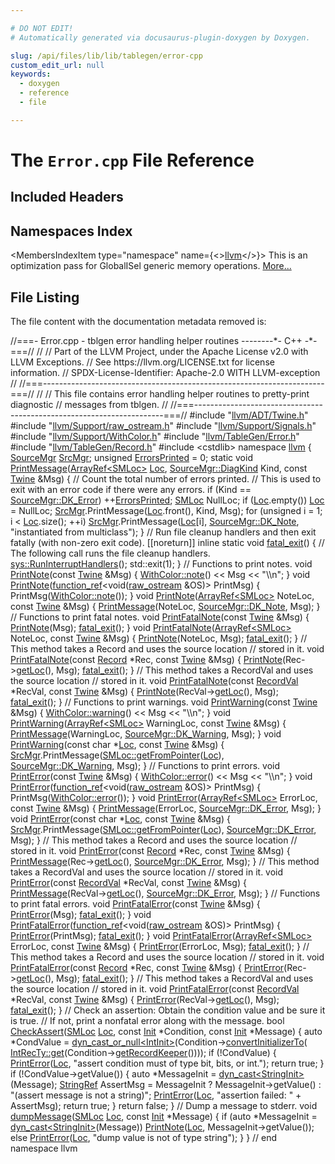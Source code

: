 ```yaml
---

# DO NOT EDIT!
# Automatically generated via docusaurus-plugin-doxygen by Doxygen.

slug: /api/files/lib/lib/tablegen/error-cpp
custom_edit_url: null
keywords:
  - doxygen
  - reference
  - file

---
```





# The `Error.cpp` File Reference

<DoxygenPage pluginConfig={pluginConfig}>



## Included Headers

<IncludesList>
<IncludesListItem
  filePath="llvm/ADT/Twine.h"
  permalink="/docs/api/files/include/include/llvm/include/llvm/adt/twine-h"
  isLocal="true" />
<IncludesListItem
  filePath="llvm/Support/raw_ostream.h"
  permalink="/docs/api/files/include/include/llvm/include/llvm/support/raw-ostream-h"
  isLocal="true" />
<IncludesListItem
  filePath="llvm/Support/Signals.h"
  permalink="/docs/api/files/include/include/llvm/include/llvm/support/signals-h"
  isLocal="true" />
<IncludesListItem
  filePath="llvm/Support/WithColor.h"
  permalink="/docs/api/files/include/include/llvm/include/llvm/support/withcolor-h"
  isLocal="true" />
<IncludesListItem
  filePath="llvm/TableGen/Error.h"
  permalink="/docs/api/files/include/include/llvm/include/llvm/tablegen/error-h"
  isLocal="true" />
<IncludesListItem
  filePath="llvm/TableGen/Record.h"
  permalink="/docs/api/files/include/include/llvm/include/llvm/tablegen/record-h"
  isLocal="true" />
<IncludesListItem
  filePath="cstdlib"
  permalink=""
  isLocal="false" />
</IncludesList>

## Namespaces Index

<MembersIndex>

<MembersIndexItem
  type="namespace"
  name={<><a href="/docs/api/namespaces/llvm">llvm</a></>}>
This is an optimization pass for GlobalISel generic memory operations. <a href="/docs/api/namespaces/llvm/#details">More...</a>
</MembersIndexItem>

</MembersIndex>


## File Listing

The file content with the documentation metadata removed is:

<ProgramListing>

<Link id="l00001" /><CodeLine lineNumber="1"><Highlight kind="comment">//===- Error.cpp - tblgen error handling helper routines --------&#42;- C++ -&#42;-===//</Highlight><Highlight kind="normal"></Highlight></CodeLine>
<Link id="l00002" /><CodeLine lineNumber="2"><Highlight kind="normal"></Highlight><Highlight kind="comment">//</Highlight><Highlight kind="normal"></Highlight></CodeLine>
<Link id="l00003" /><CodeLine lineNumber="3"><Highlight kind="normal"></Highlight><Highlight kind="comment">// Part of the LLVM Project, under the Apache License v2.0 with LLVM Exceptions.</Highlight><Highlight kind="normal"></Highlight></CodeLine>
<Link id="l00004" /><CodeLine lineNumber="4"><Highlight kind="normal"></Highlight><Highlight kind="comment">// See https://llvm.org/LICENSE.txt for license information.</Highlight><Highlight kind="normal"></Highlight></CodeLine>
<Link id="l00005" /><CodeLine lineNumber="5"><Highlight kind="normal"></Highlight><Highlight kind="comment">// SPDX-License-Identifier: Apache-2.0 WITH LLVM-exception</Highlight><Highlight kind="normal"></Highlight></CodeLine>
<Link id="l00006" /><CodeLine lineNumber="6"><Highlight kind="normal"></Highlight><Highlight kind="comment">//</Highlight><Highlight kind="normal"></Highlight></CodeLine>
<Link id="l00007" /><CodeLine lineNumber="7"><Highlight kind="normal"></Highlight><Highlight kind="comment">//===----------------------------------------------------------------------===//</Highlight><Highlight kind="normal"></Highlight></CodeLine>
<Link id="l00008" /><CodeLine lineNumber="8"><Highlight kind="normal"></Highlight><Highlight kind="comment">//</Highlight><Highlight kind="normal"></Highlight></CodeLine>
<Link id="l00009" /><CodeLine lineNumber="9"><Highlight kind="normal"></Highlight><Highlight kind="comment">// This file contains error handling helper routines to pretty-print diagnostic</Highlight><Highlight kind="normal"></Highlight></CodeLine>
<Link id="l00010" /><CodeLine lineNumber="10"><Highlight kind="normal"></Highlight><Highlight kind="comment">// messages from tblgen.</Highlight><Highlight kind="normal"></Highlight></CodeLine>
<Link id="l00011" /><CodeLine lineNumber="11"><Highlight kind="normal"></Highlight><Highlight kind="comment">//</Highlight><Highlight kind="normal"></Highlight></CodeLine>
<Link id="l00012" /><CodeLine lineNumber="12"><Highlight kind="normal"></Highlight><Highlight kind="comment">//===----------------------------------------------------------------------===//</Highlight><Highlight kind="normal"></Highlight></CodeLine>
<Link id="l00013" /><CodeLine lineNumber="13"><Highlight kind="normal"></Highlight></CodeLine>
<Link id="l00014" /><CodeLine lineNumber="14"><Highlight kind="normal"></Highlight><Highlight kind="preprocessor">#include &quot;<a href="/docs/api/files/include/include/llvm/include/llvm/adt/twine-h">llvm/ADT/Twine.h</a>&quot;</Highlight><Highlight kind="normal"></Highlight></CodeLine>
<Link id="l00015" /><CodeLine lineNumber="15"><Highlight kind="normal"></Highlight><Highlight kind="preprocessor">#include &quot;<a href="/docs/api/files/include/include/llvm/include/llvm/support/raw-ostream-h">llvm/Support/raw&#95;ostream.h</a>&quot;</Highlight><Highlight kind="normal"></Highlight></CodeLine>
<Link id="l00016" /><CodeLine lineNumber="16"><Highlight kind="normal"></Highlight><Highlight kind="preprocessor">#include &quot;<a href="/docs/api/files/include/include/llvm/include/llvm/support/signals-h">llvm/Support/Signals.h</a>&quot;</Highlight><Highlight kind="normal"></Highlight></CodeLine>
<Link id="l00017" /><CodeLine lineNumber="17"><Highlight kind="normal"></Highlight><Highlight kind="preprocessor">#include &quot;<a href="/docs/api/files/include/include/llvm/include/llvm/support/withcolor-h">llvm/Support/WithColor.h</a>&quot;</Highlight><Highlight kind="normal"></Highlight></CodeLine>
<Link id="l00018" /><CodeLine lineNumber="18"><Highlight kind="normal"></Highlight><Highlight kind="preprocessor">#include &quot;<a href="/docs/api/files/include/include/llvm/include/llvm/tablegen/error-h">llvm/TableGen/Error.h</a>&quot;</Highlight><Highlight kind="normal"></Highlight></CodeLine>
<Link id="l00019" /><CodeLine lineNumber="19"><Highlight kind="normal"></Highlight><Highlight kind="preprocessor">#include &quot;<a href="/docs/api/files/include/include/llvm/include/llvm/tablegen/record-h">llvm/TableGen/Record.h</a>&quot;</Highlight><Highlight kind="normal"></Highlight></CodeLine>
<Link id="l00020" /><CodeLine lineNumber="20"><Highlight kind="normal"></Highlight><Highlight kind="preprocessor">#include &lt;cstdlib&gt;</Highlight><Highlight kind="normal"></Highlight></CodeLine>
<Link id="l00021" /><CodeLine lineNumber="21"><Highlight kind="normal"></Highlight></CodeLine>
<Link id="l00022" /><CodeLine lineNumber="22"><Highlight kind="normal"></Highlight><Highlight kind="keyword">namespace </Highlight><Highlight kind="normal"><a href="/docs/api/namespaces/llvm">llvm</a> &#123;</Highlight></CodeLine>
<Link id="l00023" /><CodeLine lineNumber="23"><Highlight kind="normal"></Highlight></CodeLine>
<Link id="l00024" /><CodeLine lineNumber="24" lineLink="/docs/api/namespaces/llvm/#a5f3f23062c5d5636bee27c54f4a407f0"><Highlight kind="normal"><a href="/docs/api/classes/llvm/sourcemgr">SourceMgr</a> <a href="/docs/api/namespaces/llvm/#a5f3f23062c5d5636bee27c54f4a407f0">SrcMgr</a>;</Highlight></CodeLine>
<Link id="l00025" /><CodeLine lineNumber="25" lineLink="/docs/api/namespaces/llvm/#a0e5d0e3dd91cfca21762a24e128f184f"><Highlight kind="normal"></Highlight><Highlight kind="keywordtype">unsigned</Highlight><Highlight kind="normal"> <a href="/docs/api/namespaces/llvm/#a0e5d0e3dd91cfca21762a24e128f184f">ErrorsPrinted</a> = 0;</Highlight></CodeLine>
<Link id="l00026" /><CodeLine lineNumber="26"><Highlight kind="normal"></Highlight></CodeLine>
<Link id="l00027" /><CodeLine lineNumber="27" lineLink="/docs/api/namespaces/llvm/#a6fbb0f04208840cc02fdcfec56e338d9"><Highlight kind="normal"></Highlight><Highlight kind="keyword">static</Highlight><Highlight kind="normal"> </Highlight><Highlight kind="keywordtype">void</Highlight><Highlight kind="normal"> <a href="/docs/api/namespaces/llvm/#a6fbb0f04208840cc02fdcfec56e338d9">PrintMessage</a>(<a href="/docs/api/classes/llvm/arrayref">ArrayRef&lt;SMLoc&gt;</a> <a href="/docs/api/namespaces/llvm/loc">Loc</a>, <a href="/docs/api/classes/llvm/sourcemgr/#a346262ff27e71aff626fe6548ef8a777">SourceMgr::DiagKind</a> Kind,</Highlight></CodeLine>
<Link id="l00028" /><CodeLine lineNumber="28"><Highlight kind="normal">                         </Highlight><Highlight kind="keyword">const</Highlight><Highlight kind="normal"> <a href="/docs/api/classes/llvm/twine">Twine</a> &amp;Msg) &#123;</Highlight></CodeLine>
<Link id="l00029" /><CodeLine lineNumber="29"><Highlight kind="normal">  </Highlight><Highlight kind="comment">// Count the total number of errors printed.</Highlight><Highlight kind="normal"></Highlight></CodeLine>
<Link id="l00030" /><CodeLine lineNumber="30"><Highlight kind="normal">  </Highlight><Highlight kind="comment">// This is used to exit with an error code if there were any errors.</Highlight><Highlight kind="normal"></Highlight></CodeLine>
<Link id="l00031" /><CodeLine lineNumber="31"><Highlight kind="normal">  </Highlight><Highlight kind="keywordflow">if</Highlight><Highlight kind="normal"> (Kind == <a href="/docs/api/classes/llvm/sourcemgr/#a346262ff27e71aff626fe6548ef8a777adaf658d40b0b4eb15c0350864c87c2b8">SourceMgr::DK&#95;Error</a>)</Highlight></CodeLine>
<Link id="l00032" /><CodeLine lineNumber="32"><Highlight kind="normal">    ++<a href="/docs/api/namespaces/llvm/#a0e5d0e3dd91cfca21762a24e128f184f">ErrorsPrinted</a>;</Highlight></CodeLine>
<Link id="l00033" /><CodeLine lineNumber="33"><Highlight kind="normal"></Highlight></CodeLine>
<Link id="l00034" /><CodeLine lineNumber="34"><Highlight kind="normal">  <a href="/docs/api/classes/llvm/smloc">SMLoc</a> NullLoc;</Highlight></CodeLine>
<Link id="l00035" /><CodeLine lineNumber="35"><Highlight kind="normal">  </Highlight><Highlight kind="keywordflow">if</Highlight><Highlight kind="normal"> (<a href="/docs/api/namespaces/llvm/loc">Loc</a>.empty())</Highlight></CodeLine>
<Link id="l00036" /><CodeLine lineNumber="36"><Highlight kind="normal">    <a href="/docs/api/namespaces/llvm/loc">Loc</a> = NullLoc;</Highlight></CodeLine>
<Link id="l00037" /><CodeLine lineNumber="37"><Highlight kind="normal">  <a href="/docs/api/namespaces/llvm/#a5f3f23062c5d5636bee27c54f4a407f0">SrcMgr</a>.PrintMessage(<a href="/docs/api/namespaces/llvm/loc">Loc</a>.front(), Kind, Msg);</Highlight></CodeLine>
<Link id="l00038" /><CodeLine lineNumber="38"><Highlight kind="normal">  </Highlight><Highlight kind="keywordflow">for</Highlight><Highlight kind="normal"> (</Highlight><Highlight kind="keywordtype">unsigned</Highlight><Highlight kind="normal"> i = 1; i &lt; <a href="/docs/api/namespaces/llvm/loc">Loc</a>.size(); ++i)</Highlight></CodeLine>
<Link id="l00039" /><CodeLine lineNumber="39"><Highlight kind="normal">    <a href="/docs/api/namespaces/llvm/#a5f3f23062c5d5636bee27c54f4a407f0">SrcMgr</a>.PrintMessage(<a href="/docs/api/namespaces/llvm/loc">Loc</a>&#91;i&#93;, <a href="/docs/api/classes/llvm/sourcemgr/#a346262ff27e71aff626fe6548ef8a777ad5935d1ea3df60ee7ba90b8e23fa6b42">SourceMgr::DK&#95;Note</a>,</Highlight></CodeLine>
<Link id="l00040" /><CodeLine lineNumber="40"><Highlight kind="normal">                        </Highlight><Highlight kind="stringliteral">&quot;instantiated from multiclass&quot;</Highlight><Highlight kind="normal">);</Highlight></CodeLine>
<Link id="l00041" /><CodeLine lineNumber="41"><Highlight kind="normal">&#125;</Highlight></CodeLine>
<Link id="l00042" /><CodeLine lineNumber="42"><Highlight kind="normal"></Highlight></CodeLine>
<Link id="l00043" /><CodeLine lineNumber="43"><Highlight kind="normal"></Highlight><Highlight kind="comment">// Run file cleanup handlers and then exit fatally (with non-zero exit code).</Highlight><Highlight kind="normal"></Highlight></CodeLine>
<Link id="l00044" /><CodeLine lineNumber="44" lineLink="/docs/api/namespaces/llvm/#af17ded460e39f2bd20177d57b3b5e87d"><Highlight kind="normal">&#91;&#91;noreturn&#93;&#93; </Highlight><Highlight kind="keyword">inline</Highlight><Highlight kind="normal"> </Highlight><Highlight kind="keyword">static</Highlight><Highlight kind="normal"> </Highlight><Highlight kind="keywordtype">void</Highlight><Highlight kind="normal"> <a href="/docs/api/namespaces/llvm/#af17ded460e39f2bd20177d57b3b5e87d">fatal&#95;exit</a>() &#123;</Highlight></CodeLine>
<Link id="l00045" /><CodeLine lineNumber="45"><Highlight kind="normal">  </Highlight><Highlight kind="comment">// The following call runs the file cleanup handlers.</Highlight><Highlight kind="normal"></Highlight></CodeLine>
<Link id="l00046" /><CodeLine lineNumber="46"><Highlight kind="normal">  <a href="/docs/api/namespaces/llvm/sys/#ab0938d8ccb6550ddc3865f45b48acb6e">sys::RunInterruptHandlers</a>();</Highlight></CodeLine>
<Link id="l00047" /><CodeLine lineNumber="47"><Highlight kind="normal">  std::exit(1);</Highlight></CodeLine>
<Link id="l00048" /><CodeLine lineNumber="48"><Highlight kind="normal">&#125;</Highlight></CodeLine>
<Link id="l00049" /><CodeLine lineNumber="49"><Highlight kind="normal"></Highlight></CodeLine>
<Link id="l00050" /><CodeLine lineNumber="50"><Highlight kind="normal"></Highlight><Highlight kind="comment">// Functions to print notes.</Highlight><Highlight kind="normal"></Highlight></CodeLine>
<Link id="l00051" /><CodeLine lineNumber="51"><Highlight kind="normal"></Highlight></CodeLine>
<Link id="l00052" /><CodeLine lineNumber="52" lineLink="/docs/api/namespaces/llvm/#a8a905581e928850b24011d053170d423"><Highlight kind="normal"></Highlight><Highlight kind="keywordtype">void</Highlight><Highlight kind="normal"> <a href="/docs/api/namespaces/llvm/#a8a905581e928850b24011d053170d423">PrintNote</a>(</Highlight><Highlight kind="keyword">const</Highlight><Highlight kind="normal"> <a href="/docs/api/classes/llvm/twine">Twine</a> &amp;Msg) &#123;</Highlight></CodeLine>
<Link id="l00053" /><CodeLine lineNumber="53"><Highlight kind="normal">  <a href="/docs/api/classes/llvm/withcolor/#ab5313a760f20fc53b44cc8dbabfd1ae1">WithColor::note</a>() &lt;&lt; Msg &lt;&lt; </Highlight><Highlight kind="stringliteral">&quot;\\n&quot;</Highlight><Highlight kind="normal">;</Highlight></CodeLine>
<Link id="l00054" /><CodeLine lineNumber="54"><Highlight kind="normal">&#125;</Highlight></CodeLine>
<Link id="l00055" /><CodeLine lineNumber="55"><Highlight kind="normal"></Highlight></CodeLine>
<Link id="l00056" /><CodeLine lineNumber="56" lineLink="/docs/api/namespaces/llvm/#aab10f4d4b95e7f071fe9eb2875559234"><Highlight kind="normal"></Highlight><Highlight kind="keywordtype">void</Highlight><Highlight kind="normal"> <a href="/docs/api/namespaces/llvm/#a8a905581e928850b24011d053170d423">PrintNote</a>(<a href="/docs/api/classes/llvm/function-ref">function&#95;ref</a>&lt;</Highlight><Highlight kind="keywordtype">void</Highlight><Highlight kind="normal">(<a href="/docs/api/classes/llvm/raw-ostream">raw&#95;ostream</a> &amp;OS)&gt; PrintMsg) &#123;</Highlight></CodeLine>
<Link id="l00057" /><CodeLine lineNumber="57"><Highlight kind="normal">  PrintMsg(<a href="/docs/api/classes/llvm/withcolor/#ab5313a760f20fc53b44cc8dbabfd1ae1">WithColor::note</a>());</Highlight></CodeLine>
<Link id="l00058" /><CodeLine lineNumber="58"><Highlight kind="normal">&#125;</Highlight></CodeLine>
<Link id="l00059" /><CodeLine lineNumber="59"><Highlight kind="normal"></Highlight></CodeLine>
<Link id="l00060" /><CodeLine lineNumber="60" lineLink="/docs/api/namespaces/llvm/#a97f93cc3274d5ef530f32a8a9e03a2ca"><Highlight kind="normal"></Highlight><Highlight kind="keywordtype">void</Highlight><Highlight kind="normal"> <a href="/docs/api/namespaces/llvm/#a8a905581e928850b24011d053170d423">PrintNote</a>(<a href="/docs/api/classes/llvm/arrayref">ArrayRef&lt;SMLoc&gt;</a> NoteLoc, </Highlight><Highlight kind="keyword">const</Highlight><Highlight kind="normal"> <a href="/docs/api/classes/llvm/twine">Twine</a> &amp;Msg) &#123;</Highlight></CodeLine>
<Link id="l00061" /><CodeLine lineNumber="61"><Highlight kind="normal">  <a href="/docs/api/namespaces/llvm/#a6fbb0f04208840cc02fdcfec56e338d9">PrintMessage</a>(NoteLoc, <a href="/docs/api/classes/llvm/sourcemgr/#a346262ff27e71aff626fe6548ef8a777ad5935d1ea3df60ee7ba90b8e23fa6b42">SourceMgr::DK&#95;Note</a>, Msg);</Highlight></CodeLine>
<Link id="l00062" /><CodeLine lineNumber="62"><Highlight kind="normal">&#125;</Highlight></CodeLine>
<Link id="l00063" /><CodeLine lineNumber="63"><Highlight kind="normal"></Highlight></CodeLine>
<Link id="l00064" /><CodeLine lineNumber="64"><Highlight kind="normal"></Highlight><Highlight kind="comment">// Functions to print fatal notes.</Highlight><Highlight kind="normal"></Highlight></CodeLine>
<Link id="l00065" /><CodeLine lineNumber="65"><Highlight kind="normal"></Highlight></CodeLine>
<Link id="l00066" /><CodeLine lineNumber="66" lineLink="/docs/api/namespaces/llvm/#a8d8632a69d42117c5e80b2fcbcc3e225"><Highlight kind="normal"></Highlight><Highlight kind="keywordtype">void</Highlight><Highlight kind="normal"> <a href="/docs/api/namespaces/llvm/#a8d8632a69d42117c5e80b2fcbcc3e225">PrintFatalNote</a>(</Highlight><Highlight kind="keyword">const</Highlight><Highlight kind="normal"> <a href="/docs/api/classes/llvm/twine">Twine</a> &amp;Msg) &#123;</Highlight></CodeLine>
<Link id="l00067" /><CodeLine lineNumber="67"><Highlight kind="normal">  <a href="/docs/api/namespaces/llvm/#a8a905581e928850b24011d053170d423">PrintNote</a>(Msg);</Highlight></CodeLine>
<Link id="l00068" /><CodeLine lineNumber="68"><Highlight kind="normal">  <a href="/docs/api/namespaces/llvm/#af17ded460e39f2bd20177d57b3b5e87d">fatal&#95;exit</a>();</Highlight></CodeLine>
<Link id="l00069" /><CodeLine lineNumber="69"><Highlight kind="normal">&#125;</Highlight></CodeLine>
<Link id="l00070" /><CodeLine lineNumber="70"><Highlight kind="normal"></Highlight></CodeLine>
<Link id="l00071" /><CodeLine lineNumber="71" lineLink="/docs/api/namespaces/llvm/#aa42e16e9da5fd065ed27d62840e3678d"><Highlight kind="normal"></Highlight><Highlight kind="keywordtype">void</Highlight><Highlight kind="normal"> <a href="/docs/api/namespaces/llvm/#a8d8632a69d42117c5e80b2fcbcc3e225">PrintFatalNote</a>(<a href="/docs/api/classes/llvm/arrayref">ArrayRef&lt;SMLoc&gt;</a> NoteLoc, </Highlight><Highlight kind="keyword">const</Highlight><Highlight kind="normal"> <a href="/docs/api/classes/llvm/twine">Twine</a> &amp;Msg) &#123;</Highlight></CodeLine>
<Link id="l00072" /><CodeLine lineNumber="72"><Highlight kind="normal">  <a href="/docs/api/namespaces/llvm/#a8a905581e928850b24011d053170d423">PrintNote</a>(NoteLoc, Msg);</Highlight></CodeLine>
<Link id="l00073" /><CodeLine lineNumber="73"><Highlight kind="normal">  <a href="/docs/api/namespaces/llvm/#af17ded460e39f2bd20177d57b3b5e87d">fatal&#95;exit</a>();</Highlight></CodeLine>
<Link id="l00074" /><CodeLine lineNumber="74"><Highlight kind="normal">&#125;</Highlight></CodeLine>
<Link id="l00075" /><CodeLine lineNumber="75"><Highlight kind="normal"></Highlight></CodeLine>
<Link id="l00076" /><CodeLine lineNumber="76"><Highlight kind="normal"></Highlight><Highlight kind="comment">// This method takes a Record and uses the source location</Highlight><Highlight kind="normal"></Highlight></CodeLine>
<Link id="l00077" /><CodeLine lineNumber="77"><Highlight kind="normal"></Highlight><Highlight kind="comment">// stored in it.</Highlight><Highlight kind="normal"></Highlight></CodeLine>
<Link id="l00078" /><CodeLine lineNumber="78" lineLink="/docs/api/namespaces/llvm/#a064bbf987337a18c4de98fc302a245cd"><Highlight kind="normal"></Highlight><Highlight kind="keywordtype">void</Highlight><Highlight kind="normal"> <a href="/docs/api/namespaces/llvm/#a8d8632a69d42117c5e80b2fcbcc3e225">PrintFatalNote</a>(</Highlight><Highlight kind="keyword">const</Highlight><Highlight kind="normal"> <a href="/docs/api/classes/llvm/record">Record</a> &#42;Rec, </Highlight><Highlight kind="keyword">const</Highlight><Highlight kind="normal"> <a href="/docs/api/classes/llvm/twine">Twine</a> &amp;Msg) &#123;</Highlight></CodeLine>
<Link id="l00079" /><CodeLine lineNumber="79"><Highlight kind="normal">  <a href="/docs/api/namespaces/llvm/#a8a905581e928850b24011d053170d423">PrintNote</a>(Rec-&gt;<a href="/docs/api/classes/llvm/record/#a1440b4c6fda0655f260750f386c9d92a">getLoc</a>(), Msg);</Highlight></CodeLine>
<Link id="l00080" /><CodeLine lineNumber="80"><Highlight kind="normal">  <a href="/docs/api/namespaces/llvm/#af17ded460e39f2bd20177d57b3b5e87d">fatal&#95;exit</a>();</Highlight></CodeLine>
<Link id="l00081" /><CodeLine lineNumber="81"><Highlight kind="normal">&#125;</Highlight></CodeLine>
<Link id="l00082" /><CodeLine lineNumber="82"><Highlight kind="normal"></Highlight></CodeLine>
<Link id="l00083" /><CodeLine lineNumber="83"><Highlight kind="normal"></Highlight><Highlight kind="comment">// This method takes a RecordVal and uses the source location</Highlight><Highlight kind="normal"></Highlight></CodeLine>
<Link id="l00084" /><CodeLine lineNumber="84"><Highlight kind="normal"></Highlight><Highlight kind="comment">// stored in it.</Highlight><Highlight kind="normal"></Highlight></CodeLine>
<Link id="l00085" /><CodeLine lineNumber="85" lineLink="/docs/api/namespaces/llvm/#a28871f7cd48f7c67397c29c98cac1306"><Highlight kind="normal"></Highlight><Highlight kind="keywordtype">void</Highlight><Highlight kind="normal"> <a href="/docs/api/namespaces/llvm/#a8d8632a69d42117c5e80b2fcbcc3e225">PrintFatalNote</a>(</Highlight><Highlight kind="keyword">const</Highlight><Highlight kind="normal"> <a href="/docs/api/classes/llvm/recordval">RecordVal</a> &#42;RecVal, </Highlight><Highlight kind="keyword">const</Highlight><Highlight kind="normal"> <a href="/docs/api/classes/llvm/twine">Twine</a> &amp;Msg) &#123;</Highlight></CodeLine>
<Link id="l00086" /><CodeLine lineNumber="86"><Highlight kind="normal">  <a href="/docs/api/namespaces/llvm/#a8a905581e928850b24011d053170d423">PrintNote</a>(RecVal-&gt;<a href="/docs/api/classes/llvm/recordval/#a4053da8fe9acab2df4931625674a39a5">getLoc</a>(), Msg);</Highlight></CodeLine>
<Link id="l00087" /><CodeLine lineNumber="87"><Highlight kind="normal">  <a href="/docs/api/namespaces/llvm/#af17ded460e39f2bd20177d57b3b5e87d">fatal&#95;exit</a>();</Highlight></CodeLine>
<Link id="l00088" /><CodeLine lineNumber="88"><Highlight kind="normal">&#125;</Highlight></CodeLine>
<Link id="l00089" /><CodeLine lineNumber="89"><Highlight kind="normal"></Highlight></CodeLine>
<Link id="l00090" /><CodeLine lineNumber="90"><Highlight kind="normal"></Highlight><Highlight kind="comment">// Functions to print warnings.</Highlight><Highlight kind="normal"></Highlight></CodeLine>
<Link id="l00091" /><CodeLine lineNumber="91"><Highlight kind="normal"></Highlight></CodeLine>
<Link id="l00092" /><CodeLine lineNumber="92" lineLink="/docs/api/namespaces/llvm/#a642c8e7f7e73fb7e5ab61bff641886f4"><Highlight kind="normal"></Highlight><Highlight kind="keywordtype">void</Highlight><Highlight kind="normal"> <a href="/docs/api/namespaces/llvm/#a642c8e7f7e73fb7e5ab61bff641886f4">PrintWarning</a>(</Highlight><Highlight kind="keyword">const</Highlight><Highlight kind="normal"> <a href="/docs/api/classes/llvm/twine">Twine</a> &amp;Msg) &#123; <a href="/docs/api/classes/llvm/withcolor/#a237ad6eae22f6b2746a542c02d309a5b">WithColor::warning</a>() &lt;&lt; Msg &lt;&lt; </Highlight><Highlight kind="stringliteral">&quot;\\n&quot;</Highlight><Highlight kind="normal">; &#125;</Highlight></CodeLine>
<Link id="l00093" /><CodeLine lineNumber="93"><Highlight kind="normal"></Highlight></CodeLine>
<Link id="l00094" /><CodeLine lineNumber="94" lineLink="/docs/api/namespaces/llvm/#a06f26014227933246473707537464978"><Highlight kind="normal"></Highlight><Highlight kind="keywordtype">void</Highlight><Highlight kind="normal"> <a href="/docs/api/namespaces/llvm/#a642c8e7f7e73fb7e5ab61bff641886f4">PrintWarning</a>(<a href="/docs/api/classes/llvm/arrayref">ArrayRef&lt;SMLoc&gt;</a> WarningLoc, </Highlight><Highlight kind="keyword">const</Highlight><Highlight kind="normal"> <a href="/docs/api/classes/llvm/twine">Twine</a> &amp;Msg) &#123;</Highlight></CodeLine>
<Link id="l00095" /><CodeLine lineNumber="95"><Highlight kind="normal">  <a href="/docs/api/namespaces/llvm/#a6fbb0f04208840cc02fdcfec56e338d9">PrintMessage</a>(WarningLoc, <a href="/docs/api/classes/llvm/sourcemgr/#a346262ff27e71aff626fe6548ef8a777a6bcc8ac9374461ed0599334db63365d0">SourceMgr::DK&#95;Warning</a>, Msg);</Highlight></CodeLine>
<Link id="l00096" /><CodeLine lineNumber="96"><Highlight kind="normal">&#125;</Highlight></CodeLine>
<Link id="l00097" /><CodeLine lineNumber="97"><Highlight kind="normal"></Highlight></CodeLine>
<Link id="l00098" /><CodeLine lineNumber="98" lineLink="/docs/api/namespaces/llvm/#a1f879158cac2db013d4df1c1016930fc"><Highlight kind="normal"></Highlight><Highlight kind="keywordtype">void</Highlight><Highlight kind="normal"> <a href="/docs/api/namespaces/llvm/#a642c8e7f7e73fb7e5ab61bff641886f4">PrintWarning</a>(</Highlight><Highlight kind="keyword">const</Highlight><Highlight kind="normal"> </Highlight><Highlight kind="keywordtype">char</Highlight><Highlight kind="normal"> &#42;<a href="/docs/api/namespaces/llvm/loc">Loc</a>, </Highlight><Highlight kind="keyword">const</Highlight><Highlight kind="normal"> <a href="/docs/api/classes/llvm/twine">Twine</a> &amp;Msg) &#123;</Highlight></CodeLine>
<Link id="l00099" /><CodeLine lineNumber="99"><Highlight kind="normal">  <a href="/docs/api/namespaces/llvm/#a5f3f23062c5d5636bee27c54f4a407f0">SrcMgr</a>.PrintMessage(<a href="/docs/api/classes/llvm/smloc/#a16ebb09610e55f63cfc55f28e3a56ad5">SMLoc::getFromPointer</a>(<a href="/docs/api/namespaces/llvm/loc">Loc</a>), <a href="/docs/api/classes/llvm/sourcemgr/#a346262ff27e71aff626fe6548ef8a777a6bcc8ac9374461ed0599334db63365d0">SourceMgr::DK&#95;Warning</a>, Msg);</Highlight></CodeLine>
<Link id="l00100" /><CodeLine lineNumber="100"><Highlight kind="normal">&#125;</Highlight></CodeLine>
<Link id="l00101" /><CodeLine lineNumber="101"><Highlight kind="normal"></Highlight></CodeLine>
<Link id="l00102" /><CodeLine lineNumber="102"><Highlight kind="normal"></Highlight><Highlight kind="comment">// Functions to print errors.</Highlight><Highlight kind="normal"></Highlight></CodeLine>
<Link id="l00103" /><CodeLine lineNumber="103"><Highlight kind="normal"></Highlight></CodeLine>
<Link id="l00104" /><CodeLine lineNumber="104" lineLink="/docs/api/namespaces/llvm/#a37310d4cb640733ed81281942c314d05"><Highlight kind="normal"></Highlight><Highlight kind="keywordtype">void</Highlight><Highlight kind="normal"> <a href="/docs/api/namespaces/llvm/#a37310d4cb640733ed81281942c314d05">PrintError</a>(</Highlight><Highlight kind="keyword">const</Highlight><Highlight kind="normal"> <a href="/docs/api/classes/llvm/twine">Twine</a> &amp;Msg) &#123; <a href="/docs/api/classes/llvm/withcolor/#a59d59f7f8aa89b08f44ad6a87e8ebb1a">WithColor::error</a>() &lt;&lt; Msg &lt;&lt; </Highlight><Highlight kind="stringliteral">&quot;\\n&quot;</Highlight><Highlight kind="normal">; &#125;</Highlight></CodeLine>
<Link id="l00105" /><CodeLine lineNumber="105"><Highlight kind="normal"></Highlight></CodeLine>
<Link id="l00106" /><CodeLine lineNumber="106" lineLink="/docs/api/namespaces/llvm/#a98e0a088275cce1befcf07fb2f9debff"><Highlight kind="normal"></Highlight><Highlight kind="keywordtype">void</Highlight><Highlight kind="normal"> <a href="/docs/api/namespaces/llvm/#a37310d4cb640733ed81281942c314d05">PrintError</a>(<a href="/docs/api/classes/llvm/function-ref">function&#95;ref</a>&lt;</Highlight><Highlight kind="keywordtype">void</Highlight><Highlight kind="normal">(<a href="/docs/api/classes/llvm/raw-ostream">raw&#95;ostream</a> &amp;OS)&gt; PrintMsg) &#123;</Highlight></CodeLine>
<Link id="l00107" /><CodeLine lineNumber="107"><Highlight kind="normal">  PrintMsg(<a href="/docs/api/classes/llvm/withcolor/#a59d59f7f8aa89b08f44ad6a87e8ebb1a">WithColor::error</a>());</Highlight></CodeLine>
<Link id="l00108" /><CodeLine lineNumber="108"><Highlight kind="normal">&#125;</Highlight></CodeLine>
<Link id="l00109" /><CodeLine lineNumber="109"><Highlight kind="normal"></Highlight></CodeLine>
<Link id="l00110" /><CodeLine lineNumber="110" lineLink="/docs/api/namespaces/llvm/#ad2847a8c6c388ada2fe4ef8c96b5c975"><Highlight kind="normal"></Highlight><Highlight kind="keywordtype">void</Highlight><Highlight kind="normal"> <a href="/docs/api/namespaces/llvm/#a37310d4cb640733ed81281942c314d05">PrintError</a>(<a href="/docs/api/classes/llvm/arrayref">ArrayRef&lt;SMLoc&gt;</a> ErrorLoc, </Highlight><Highlight kind="keyword">const</Highlight><Highlight kind="normal"> <a href="/docs/api/classes/llvm/twine">Twine</a> &amp;Msg) &#123;</Highlight></CodeLine>
<Link id="l00111" /><CodeLine lineNumber="111"><Highlight kind="normal">  <a href="/docs/api/namespaces/llvm/#a6fbb0f04208840cc02fdcfec56e338d9">PrintMessage</a>(ErrorLoc, <a href="/docs/api/classes/llvm/sourcemgr/#a346262ff27e71aff626fe6548ef8a777adaf658d40b0b4eb15c0350864c87c2b8">SourceMgr::DK&#95;Error</a>, Msg);</Highlight></CodeLine>
<Link id="l00112" /><CodeLine lineNumber="112"><Highlight kind="normal">&#125;</Highlight></CodeLine>
<Link id="l00113" /><CodeLine lineNumber="113"><Highlight kind="normal"></Highlight></CodeLine>
<Link id="l00114" /><CodeLine lineNumber="114" lineLink="/docs/api/namespaces/llvm/#a36921ed4710269eb17cd26f11e51a97f"><Highlight kind="normal"></Highlight><Highlight kind="keywordtype">void</Highlight><Highlight kind="normal"> <a href="/docs/api/namespaces/llvm/#a37310d4cb640733ed81281942c314d05">PrintError</a>(</Highlight><Highlight kind="keyword">const</Highlight><Highlight kind="normal"> </Highlight><Highlight kind="keywordtype">char</Highlight><Highlight kind="normal"> &#42;<a href="/docs/api/namespaces/llvm/loc">Loc</a>, </Highlight><Highlight kind="keyword">const</Highlight><Highlight kind="normal"> <a href="/docs/api/classes/llvm/twine">Twine</a> &amp;Msg) &#123;</Highlight></CodeLine>
<Link id="l00115" /><CodeLine lineNumber="115"><Highlight kind="normal">  <a href="/docs/api/namespaces/llvm/#a5f3f23062c5d5636bee27c54f4a407f0">SrcMgr</a>.PrintMessage(<a href="/docs/api/classes/llvm/smloc/#a16ebb09610e55f63cfc55f28e3a56ad5">SMLoc::getFromPointer</a>(<a href="/docs/api/namespaces/llvm/loc">Loc</a>), <a href="/docs/api/classes/llvm/sourcemgr/#a346262ff27e71aff626fe6548ef8a777adaf658d40b0b4eb15c0350864c87c2b8">SourceMgr::DK&#95;Error</a>, Msg);</Highlight></CodeLine>
<Link id="l00116" /><CodeLine lineNumber="116"><Highlight kind="normal">&#125;</Highlight></CodeLine>
<Link id="l00117" /><CodeLine lineNumber="117"><Highlight kind="normal"></Highlight></CodeLine>
<Link id="l00118" /><CodeLine lineNumber="118"><Highlight kind="normal"></Highlight><Highlight kind="comment">// This method takes a Record and uses the source location</Highlight><Highlight kind="normal"></Highlight></CodeLine>
<Link id="l00119" /><CodeLine lineNumber="119"><Highlight kind="normal"></Highlight><Highlight kind="comment">// stored in it.</Highlight><Highlight kind="normal"></Highlight></CodeLine>
<Link id="l00120" /><CodeLine lineNumber="120" lineLink="/docs/api/namespaces/llvm/#ace933d6d43b3e9495210b3ea497b2bd0"><Highlight kind="normal"></Highlight><Highlight kind="keywordtype">void</Highlight><Highlight kind="normal"> <a href="/docs/api/namespaces/llvm/#a37310d4cb640733ed81281942c314d05">PrintError</a>(</Highlight><Highlight kind="keyword">const</Highlight><Highlight kind="normal"> <a href="/docs/api/classes/llvm/record">Record</a> &#42;Rec, </Highlight><Highlight kind="keyword">const</Highlight><Highlight kind="normal"> <a href="/docs/api/classes/llvm/twine">Twine</a> &amp;Msg) &#123;</Highlight></CodeLine>
<Link id="l00121" /><CodeLine lineNumber="121"><Highlight kind="normal">  <a href="/docs/api/namespaces/llvm/#a6fbb0f04208840cc02fdcfec56e338d9">PrintMessage</a>(Rec-&gt;<a href="/docs/api/classes/llvm/record/#a1440b4c6fda0655f260750f386c9d92a">getLoc</a>(), <a href="/docs/api/classes/llvm/sourcemgr/#a346262ff27e71aff626fe6548ef8a777adaf658d40b0b4eb15c0350864c87c2b8">SourceMgr::DK&#95;Error</a>, Msg);</Highlight></CodeLine>
<Link id="l00122" /><CodeLine lineNumber="122"><Highlight kind="normal">&#125;</Highlight></CodeLine>
<Link id="l00123" /><CodeLine lineNumber="123"><Highlight kind="normal"></Highlight></CodeLine>
<Link id="l00124" /><CodeLine lineNumber="124"><Highlight kind="normal"></Highlight><Highlight kind="comment">// This method takes a RecordVal and uses the source location</Highlight><Highlight kind="normal"></Highlight></CodeLine>
<Link id="l00125" /><CodeLine lineNumber="125"><Highlight kind="normal"></Highlight><Highlight kind="comment">// stored in it.</Highlight><Highlight kind="normal"></Highlight></CodeLine>
<Link id="l00126" /><CodeLine lineNumber="126" lineLink="/docs/api/namespaces/llvm/#af3fe7e3ecc8f1076f8ae5efbc56edeb9"><Highlight kind="normal"></Highlight><Highlight kind="keywordtype">void</Highlight><Highlight kind="normal"> <a href="/docs/api/namespaces/llvm/#a37310d4cb640733ed81281942c314d05">PrintError</a>(</Highlight><Highlight kind="keyword">const</Highlight><Highlight kind="normal"> <a href="/docs/api/classes/llvm/recordval">RecordVal</a> &#42;RecVal, </Highlight><Highlight kind="keyword">const</Highlight><Highlight kind="normal"> <a href="/docs/api/classes/llvm/twine">Twine</a> &amp;Msg) &#123;</Highlight></CodeLine>
<Link id="l00127" /><CodeLine lineNumber="127"><Highlight kind="normal">  <a href="/docs/api/namespaces/llvm/#a6fbb0f04208840cc02fdcfec56e338d9">PrintMessage</a>(RecVal-&gt;<a href="/docs/api/classes/llvm/recordval/#a4053da8fe9acab2df4931625674a39a5">getLoc</a>(), <a href="/docs/api/classes/llvm/sourcemgr/#a346262ff27e71aff626fe6548ef8a777adaf658d40b0b4eb15c0350864c87c2b8">SourceMgr::DK&#95;Error</a>, Msg);</Highlight></CodeLine>
<Link id="l00128" /><CodeLine lineNumber="128"><Highlight kind="normal">&#125;</Highlight></CodeLine>
<Link id="l00129" /><CodeLine lineNumber="129"><Highlight kind="normal"></Highlight></CodeLine>
<Link id="l00130" /><CodeLine lineNumber="130"><Highlight kind="normal"></Highlight><Highlight kind="comment">// Functions to print fatal errors.</Highlight><Highlight kind="normal"></Highlight></CodeLine>
<Link id="l00131" /><CodeLine lineNumber="131"><Highlight kind="normal"></Highlight></CodeLine>
<Link id="l00132" /><CodeLine lineNumber="132" lineLink="/docs/api/namespaces/llvm/#a2d33cbf73d16f36bdf9d289cf01d0006"><Highlight kind="normal"></Highlight><Highlight kind="keywordtype">void</Highlight><Highlight kind="normal"> <a href="/docs/api/namespaces/llvm/#a2d33cbf73d16f36bdf9d289cf01d0006">PrintFatalError</a>(</Highlight><Highlight kind="keyword">const</Highlight><Highlight kind="normal"> <a href="/docs/api/classes/llvm/twine">Twine</a> &amp;Msg) &#123;</Highlight></CodeLine>
<Link id="l00133" /><CodeLine lineNumber="133"><Highlight kind="normal">  <a href="/docs/api/namespaces/llvm/#a37310d4cb640733ed81281942c314d05">PrintError</a>(Msg);</Highlight></CodeLine>
<Link id="l00134" /><CodeLine lineNumber="134"><Highlight kind="normal">  <a href="/docs/api/namespaces/llvm/#af17ded460e39f2bd20177d57b3b5e87d">fatal&#95;exit</a>();</Highlight></CodeLine>
<Link id="l00135" /><CodeLine lineNumber="135"><Highlight kind="normal">&#125;</Highlight></CodeLine>
<Link id="l00136" /><CodeLine lineNumber="136"><Highlight kind="normal"></Highlight></CodeLine>
<Link id="l00137" /><CodeLine lineNumber="137" lineLink="/docs/api/namespaces/llvm/#a0c9f5683cdc464e55ed201ebcf16344c"><Highlight kind="normal"></Highlight><Highlight kind="keywordtype">void</Highlight><Highlight kind="normal"> <a href="/docs/api/namespaces/llvm/#a2d33cbf73d16f36bdf9d289cf01d0006">PrintFatalError</a>(<a href="/docs/api/classes/llvm/function-ref">function&#95;ref</a>&lt;</Highlight><Highlight kind="keywordtype">void</Highlight><Highlight kind="normal">(<a href="/docs/api/classes/llvm/raw-ostream">raw&#95;ostream</a> &amp;OS)&gt; PrintMsg) &#123;</Highlight></CodeLine>
<Link id="l00138" /><CodeLine lineNumber="138"><Highlight kind="normal">  <a href="/docs/api/namespaces/llvm/#a37310d4cb640733ed81281942c314d05">PrintError</a>(PrintMsg);</Highlight></CodeLine>
<Link id="l00139" /><CodeLine lineNumber="139"><Highlight kind="normal">  <a href="/docs/api/namespaces/llvm/#af17ded460e39f2bd20177d57b3b5e87d">fatal&#95;exit</a>();</Highlight></CodeLine>
<Link id="l00140" /><CodeLine lineNumber="140"><Highlight kind="normal">&#125;</Highlight></CodeLine>
<Link id="l00141" /><CodeLine lineNumber="141"><Highlight kind="normal"></Highlight></CodeLine>
<Link id="l00142" /><CodeLine lineNumber="142" lineLink="/docs/api/namespaces/llvm/#a5d5f0b374342da5b055ef7cb931c51c8"><Highlight kind="normal"></Highlight><Highlight kind="keywordtype">void</Highlight><Highlight kind="normal"> <a href="/docs/api/namespaces/llvm/#a2d33cbf73d16f36bdf9d289cf01d0006">PrintFatalError</a>(<a href="/docs/api/classes/llvm/arrayref">ArrayRef&lt;SMLoc&gt;</a> ErrorLoc, </Highlight><Highlight kind="keyword">const</Highlight><Highlight kind="normal"> <a href="/docs/api/classes/llvm/twine">Twine</a> &amp;Msg) &#123;</Highlight></CodeLine>
<Link id="l00143" /><CodeLine lineNumber="143"><Highlight kind="normal">  <a href="/docs/api/namespaces/llvm/#a37310d4cb640733ed81281942c314d05">PrintError</a>(ErrorLoc, Msg);</Highlight></CodeLine>
<Link id="l00144" /><CodeLine lineNumber="144"><Highlight kind="normal">  <a href="/docs/api/namespaces/llvm/#af17ded460e39f2bd20177d57b3b5e87d">fatal&#95;exit</a>();</Highlight></CodeLine>
<Link id="l00145" /><CodeLine lineNumber="145"><Highlight kind="normal">&#125;</Highlight></CodeLine>
<Link id="l00146" /><CodeLine lineNumber="146"><Highlight kind="normal"></Highlight></CodeLine>
<Link id="l00147" /><CodeLine lineNumber="147"><Highlight kind="normal"></Highlight><Highlight kind="comment">// This method takes a Record and uses the source location</Highlight><Highlight kind="normal"></Highlight></CodeLine>
<Link id="l00148" /><CodeLine lineNumber="148"><Highlight kind="normal"></Highlight><Highlight kind="comment">// stored in it.</Highlight><Highlight kind="normal"></Highlight></CodeLine>
<Link id="l00149" /><CodeLine lineNumber="149" lineLink="/docs/api/namespaces/llvm/#a49dd57beeae60b394dc3c257fc49a8bd"><Highlight kind="normal"></Highlight><Highlight kind="keywordtype">void</Highlight><Highlight kind="normal"> <a href="/docs/api/namespaces/llvm/#a2d33cbf73d16f36bdf9d289cf01d0006">PrintFatalError</a>(</Highlight><Highlight kind="keyword">const</Highlight><Highlight kind="normal"> <a href="/docs/api/classes/llvm/record">Record</a> &#42;Rec, </Highlight><Highlight kind="keyword">const</Highlight><Highlight kind="normal"> <a href="/docs/api/classes/llvm/twine">Twine</a> &amp;Msg) &#123;</Highlight></CodeLine>
<Link id="l00150" /><CodeLine lineNumber="150"><Highlight kind="normal">  <a href="/docs/api/namespaces/llvm/#a37310d4cb640733ed81281942c314d05">PrintError</a>(Rec-&gt;<a href="/docs/api/classes/llvm/record/#a1440b4c6fda0655f260750f386c9d92a">getLoc</a>(), Msg);</Highlight></CodeLine>
<Link id="l00151" /><CodeLine lineNumber="151"><Highlight kind="normal">  <a href="/docs/api/namespaces/llvm/#af17ded460e39f2bd20177d57b3b5e87d">fatal&#95;exit</a>();</Highlight></CodeLine>
<Link id="l00152" /><CodeLine lineNumber="152"><Highlight kind="normal">&#125;</Highlight></CodeLine>
<Link id="l00153" /><CodeLine lineNumber="153"><Highlight kind="normal"></Highlight></CodeLine>
<Link id="l00154" /><CodeLine lineNumber="154"><Highlight kind="normal"></Highlight><Highlight kind="comment">// This method takes a RecordVal and uses the source location</Highlight><Highlight kind="normal"></Highlight></CodeLine>
<Link id="l00155" /><CodeLine lineNumber="155"><Highlight kind="normal"></Highlight><Highlight kind="comment">// stored in it.</Highlight><Highlight kind="normal"></Highlight></CodeLine>
<Link id="l00156" /><CodeLine lineNumber="156" lineLink="/docs/api/namespaces/llvm/#a2465b1582fe7b2b3572f7e67af37e13e"><Highlight kind="normal"></Highlight><Highlight kind="keywordtype">void</Highlight><Highlight kind="normal"> <a href="/docs/api/namespaces/llvm/#a2d33cbf73d16f36bdf9d289cf01d0006">PrintFatalError</a>(</Highlight><Highlight kind="keyword">const</Highlight><Highlight kind="normal"> <a href="/docs/api/classes/llvm/recordval">RecordVal</a> &#42;RecVal, </Highlight><Highlight kind="keyword">const</Highlight><Highlight kind="normal"> <a href="/docs/api/classes/llvm/twine">Twine</a> &amp;Msg) &#123;</Highlight></CodeLine>
<Link id="l00157" /><CodeLine lineNumber="157"><Highlight kind="normal">  <a href="/docs/api/namespaces/llvm/#a37310d4cb640733ed81281942c314d05">PrintError</a>(RecVal-&gt;<a href="/docs/api/classes/llvm/recordval/#a4053da8fe9acab2df4931625674a39a5">getLoc</a>(), Msg);</Highlight></CodeLine>
<Link id="l00158" /><CodeLine lineNumber="158"><Highlight kind="normal">  <a href="/docs/api/namespaces/llvm/#af17ded460e39f2bd20177d57b3b5e87d">fatal&#95;exit</a>();</Highlight></CodeLine>
<Link id="l00159" /><CodeLine lineNumber="159"><Highlight kind="normal">&#125;</Highlight></CodeLine>
<Link id="l00160" /><CodeLine lineNumber="160"><Highlight kind="normal"></Highlight></CodeLine>
<Link id="l00161" /><CodeLine lineNumber="161"><Highlight kind="normal"></Highlight><Highlight kind="comment">// Check an assertion: Obtain the condition value and be sure it is true.</Highlight><Highlight kind="normal"></Highlight></CodeLine>
<Link id="l00162" /><CodeLine lineNumber="162"><Highlight kind="normal"></Highlight><Highlight kind="comment">// If not, print a nonfatal error along with the message.</Highlight><Highlight kind="normal"></Highlight></CodeLine>
<Link id="l00163" /><CodeLine lineNumber="163" lineLink="/docs/api/namespaces/llvm/#a5990eefbfd827c2954f6c7be3fe5a2d1"><Highlight kind="normal"></Highlight><Highlight kind="keywordtype">bool</Highlight><Highlight kind="normal"> <a href="/docs/api/namespaces/llvm/#a5990eefbfd827c2954f6c7be3fe5a2d1">CheckAssert</a>(<a href="/docs/api/classes/llvm/smloc">SMLoc</a> <a href="/docs/api/namespaces/llvm/loc">Loc</a>, </Highlight><Highlight kind="keyword">const</Highlight><Highlight kind="normal"> <a href="/docs/api/classes/llvm/init">Init</a> &#42;Condition, </Highlight><Highlight kind="keyword">const</Highlight><Highlight kind="normal"> <a href="/docs/api/classes/llvm/init">Init</a> &#42;Message) &#123;</Highlight></CodeLine>
<Link id="l00164" /><CodeLine lineNumber="164"><Highlight kind="normal">  </Highlight><Highlight kind="keyword">auto</Highlight><Highlight kind="normal"> &#42;CondValue = <a href="/docs/api/namespaces/llvm/#a5f6182886dc2f96c204299e92c1565d5">dyn&#95;cast&#95;or&#95;null&lt;IntInit&gt;</a>(Condition-&gt;<a href="/docs/api/classes/llvm/init/#ab33fcbf534985fedfc7a1795aa54175b">convertInitializerTo</a>(</Highlight></CodeLine>
<Link id="l00165" /><CodeLine lineNumber="165"><Highlight kind="normal">      <a href="/docs/api/classes/llvm/intrecty/#a2540ed5217ebc374b948bf4a097d7c5b">IntRecTy::get</a>(Condition-&gt;<a href="/docs/api/classes/llvm/init/#aceb63812efd39ed325fc5579b10213f3">getRecordKeeper</a>())));</Highlight></CodeLine>
<Link id="l00166" /><CodeLine lineNumber="166"><Highlight kind="normal">  </Highlight><Highlight kind="keywordflow">if</Highlight><Highlight kind="normal"> (!CondValue) &#123;</Highlight></CodeLine>
<Link id="l00167" /><CodeLine lineNumber="167"><Highlight kind="normal">    <a href="/docs/api/namespaces/llvm/#a37310d4cb640733ed81281942c314d05">PrintError</a>(<a href="/docs/api/namespaces/llvm/loc">Loc</a>, </Highlight><Highlight kind="stringliteral">&quot;assert condition must of type bit, bits, or int.&quot;</Highlight><Highlight kind="normal">);</Highlight></CodeLine>
<Link id="l00168" /><CodeLine lineNumber="168"><Highlight kind="normal">    </Highlight><Highlight kind="keywordflow">return</Highlight><Highlight kind="normal"> </Highlight><Highlight kind="keyword">true</Highlight><Highlight kind="normal">;</Highlight></CodeLine>
<Link id="l00169" /><CodeLine lineNumber="169"><Highlight kind="normal">  &#125;</Highlight></CodeLine>
<Link id="l00170" /><CodeLine lineNumber="170"><Highlight kind="normal">  </Highlight><Highlight kind="keywordflow">if</Highlight><Highlight kind="normal"> (!CondValue-&gt;getValue()) &#123;</Highlight></CodeLine>
<Link id="l00171" /><CodeLine lineNumber="171"><Highlight kind="normal">    </Highlight><Highlight kind="keyword">auto</Highlight><Highlight kind="normal"> &#42;MessageInit = <a href="/docs/api/namespaces/llvm/#a22eeee01734061ac1b31ccd994c49eef">dyn&#95;cast&lt;StringInit&gt;</a>(Message);</Highlight></CodeLine>
<Link id="l00172" /><CodeLine lineNumber="172"><Highlight kind="normal">    <a href="/docs/api/classes/llvm/stringref">StringRef</a> AssertMsg = MessageInit ? MessageInit-&gt;getValue()</Highlight></CodeLine>
<Link id="l00173" /><CodeLine lineNumber="173"><Highlight kind="normal">                                      : </Highlight><Highlight kind="stringliteral">&quot;(assert message is not a string)&quot;</Highlight><Highlight kind="normal">;</Highlight></CodeLine>
<Link id="l00174" /><CodeLine lineNumber="174"><Highlight kind="normal">    <a href="/docs/api/namespaces/llvm/#a37310d4cb640733ed81281942c314d05">PrintError</a>(<a href="/docs/api/namespaces/llvm/loc">Loc</a>, </Highlight><Highlight kind="stringliteral">&quot;assertion failed: &quot;</Highlight><Highlight kind="normal"> + AssertMsg);</Highlight></CodeLine>
<Link id="l00175" /><CodeLine lineNumber="175"><Highlight kind="normal">    </Highlight><Highlight kind="keywordflow">return</Highlight><Highlight kind="normal"> </Highlight><Highlight kind="keyword">true</Highlight><Highlight kind="normal">;</Highlight></CodeLine>
<Link id="l00176" /><CodeLine lineNumber="176"><Highlight kind="normal">  &#125;</Highlight></CodeLine>
<Link id="l00177" /><CodeLine lineNumber="177"><Highlight kind="normal">  </Highlight><Highlight kind="keywordflow">return</Highlight><Highlight kind="normal"> </Highlight><Highlight kind="keyword">false</Highlight><Highlight kind="normal">;</Highlight></CodeLine>
<Link id="l00178" /><CodeLine lineNumber="178"><Highlight kind="normal">&#125;</Highlight></CodeLine>
<Link id="l00179" /><CodeLine lineNumber="179"><Highlight kind="normal"></Highlight></CodeLine>
<Link id="l00180" /><CodeLine lineNumber="180"><Highlight kind="normal"></Highlight><Highlight kind="comment">// Dump a message to stderr.</Highlight><Highlight kind="normal"></Highlight></CodeLine>
<Link id="l00181" /><CodeLine lineNumber="181" lineLink="/docs/api/namespaces/llvm/#ac39bba28adee8aa88e4c64e3bc0e3b4c"><Highlight kind="normal"></Highlight><Highlight kind="keywordtype">void</Highlight><Highlight kind="normal"> <a href="/docs/api/namespaces/llvm/#ac39bba28adee8aa88e4c64e3bc0e3b4c">dumpMessage</a>(<a href="/docs/api/classes/llvm/smloc">SMLoc</a> <a href="/docs/api/namespaces/llvm/loc">Loc</a>, </Highlight><Highlight kind="keyword">const</Highlight><Highlight kind="normal"> <a href="/docs/api/classes/llvm/init">Init</a> &#42;Message) &#123;</Highlight></CodeLine>
<Link id="l00182" /><CodeLine lineNumber="182"><Highlight kind="normal">  </Highlight><Highlight kind="keywordflow">if</Highlight><Highlight kind="normal"> (</Highlight><Highlight kind="keyword">auto</Highlight><Highlight kind="normal"> &#42;MessageInit = <a href="/docs/api/namespaces/llvm/#a22eeee01734061ac1b31ccd994c49eef">dyn&#95;cast&lt;StringInit&gt;</a>(Message))</Highlight></CodeLine>
<Link id="l00183" /><CodeLine lineNumber="183"><Highlight kind="normal">    <a href="/docs/api/namespaces/llvm/#a8a905581e928850b24011d053170d423">PrintNote</a>(<a href="/docs/api/namespaces/llvm/loc">Loc</a>, MessageInit-&gt;getValue());</Highlight></CodeLine>
<Link id="l00184" /><CodeLine lineNumber="184"><Highlight kind="normal">  </Highlight><Highlight kind="keywordflow">else</Highlight><Highlight kind="normal"></Highlight></CodeLine>
<Link id="l00185" /><CodeLine lineNumber="185"><Highlight kind="normal">    <a href="/docs/api/namespaces/llvm/#a37310d4cb640733ed81281942c314d05">PrintError</a>(<a href="/docs/api/namespaces/llvm/loc">Loc</a>, </Highlight><Highlight kind="stringliteral">&quot;dump value is not of type string&quot;</Highlight><Highlight kind="normal">);</Highlight></CodeLine>
<Link id="l00186" /><CodeLine lineNumber="186"><Highlight kind="normal">&#125;</Highlight></CodeLine>
<Link id="l00187" /><CodeLine lineNumber="187"><Highlight kind="normal"></Highlight></CodeLine>
<Link id="l00188" /><CodeLine lineNumber="188"><Highlight kind="normal">&#125; </Highlight><Highlight kind="comment">// end namespace llvm</Highlight><Highlight kind="normal"></Highlight></CodeLine>

</ProgramListing>

</DoxygenPage>

